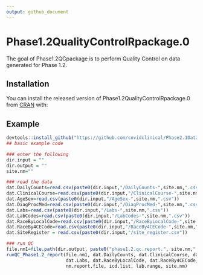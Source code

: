 ```yaml
---
output: github_document
---
```


<!-- README.md is generated from README.Rmd. Please edit that file -->


# Phase1.2QualityControlRpackage.0

<!-- badges: start -->
<!-- badges: end -->

The goal of Phase1.2QCpackage is to perform Quality Control on data generated for Phase 1.2.

## Installation

You can install the released version of Phase1.2QualityControlRpackage.0 from [CRAN](https://CRAN.R-project.org) with:



## Example


```r
devtools::install_github("https://github.com/covidclinical/Phase2.1DataRPackage", subdir="FourCePhase2.1Data", upgrade=FALSE)
## basic example code
```

```r

### enter the following
dir.input = ""
dir.output = ""
site.nm=""

### read the data
dat.DailyCounts=read.csv(paste0(dir.input,"/DailyCounts-",site.nm,".csv"))
dat.ClinicalCourse=read.csv(paste0(dir.input,"/ClinicalCourse-",site.nm,".csv"))
dat.AgeSex=read.csv(paste0(dir.input,"/AgeSex-",site.nm,".csv"))
dat.DiagProcMed=read.csv(paste0(dir.input,"/DiagProcMed-",site.nm,".csv"))
dat.Labs=read.csv(paste0(dir.input,"/Labs-",site.nm,".csv"))
dat.LabCodes=read.csv(paste0(dir.input,"/LabCodes-",site.nm,".csv"))
dat.RaceByLocalCode=read.csv(paste0(dir.input,"/RaceByLocalCode-",site.nm,".csv"))
dat.RaceBy4CECode=read.csv(paste0(dir.input,"/RaceBy4CECode-",site.nm,".csv"))
dat.SiteRegister = read.csv(paste0(dir.input,"/site_register.csv"))

### run QC
file.nm1=file.path(dir.output, paste0("phase1.2.qc.report.", site.nm,".txt"))
runQC_Phase1.2_report(file.nm1, dat.DailyCounts, dat.ClinicalCourse, dat.AgeSex, dat.DiagProcMed,
                      dat.Labs, dat.RaceByLocalCode, dat.RaceBy4CECode, dat.LabCodes,
                      nm.report.file, icd.list, lab.range, site.nm)
```

